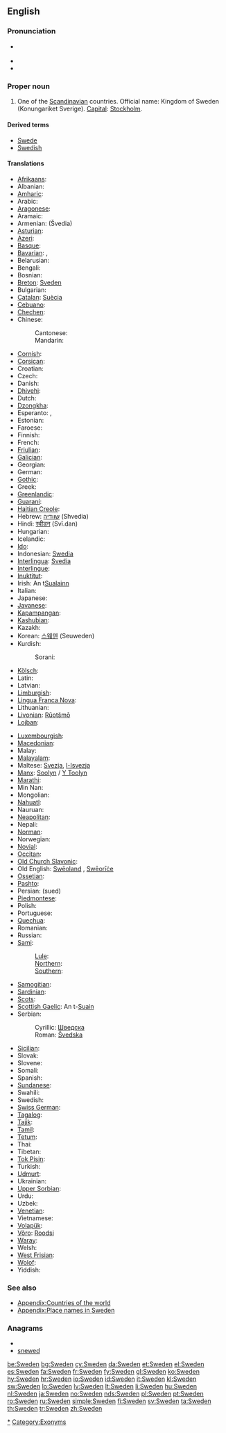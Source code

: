 ==English==
{{wikipedia}}

===Pronunciation===
* {{a|UK|US}} {{IPA|/ˈswi.dən/}}
* {{audio|en-us-Sweden.ogg|Audio (US)}}
* {{rhymes|iːdən}}

===Proper noun===
{{en-proper noun}}

# One of the [[Scandinavian]] countries. Official name: Kingdom of Sweden (Konungariket Sverige). [[capital|Capital]]: [[Stockholm]].

====Derived terms====
* [[Swede]]
* [[Swedish]]

====Translations====
{{trans-top|Scandinavian country}}
* [[Afrikaans]]: {{t-|af|Swede|xs=Afrikaans}}
* Albanian: {{t+|sq|Suedia|xs=Albanian}}
* [[Amharic]]: {{t-|am|ስዊድን|sc=Ethi|xs=Amharic}}
* Arabic: {{t|ar|السويد|m|tr=al-suwáyd}}
* [[Aragonese]]: {{t-|an|Suezia|xs=Aragonese}}
* Aramaic: {{tø|arc|ܣܘܝܕ|sc=Syrc}}
* Armenian: {{t+|hy|Շվեդիա}} (Švedia)
* [[Asturian]]: {{t-|ast|Suecia|xs=Asturian}}
* [[Azeri]]: {{t+|az|İsveç|xs=Azeri}}
* [[Basque]]: {{t+|eu|Suedia|xs=Basque}}
* [[Bavarian]]: {{tø|bar|Schwen}},  {{tø|bar|Schwedn}}
* Belarusian: {{t|be|Швецыя|f|tr=Švécyja|xs=Belarusian}}
* Bengali: {{t-|bn|সুইডেন|sc=Beng|xs=Bengali}}
* Bosnian: {{t-|bs|Švedska|f}}
* [[Breton]]: [[Sveden]]
* Bulgarian: {{t+|bg|Швеция|f|tr=Švecija}}
* [[Catalan]]: [[Suècia]] {{f}}
* [[Cebuano]]: {{tø|ceb|Sweden|xs=Cebuano}}
* [[Chechen]]: {{tø|ce|Швеци|sc=Cyrl|xs=Chechen}}
* Chinese:
*: Cantonese: {{tø|yue|瑞典|tr=seoi6 dim2}}
*: Mandarin: {{t-|cmn|瑞典|tr=Ruìdiǎn|sc=Hani}}
* [[Cornish]]: {{t-|kw|Swedherwyk|xs=Cornish}}
* [[Corsican]]: {{t-|co|Svezia|xs=Corsican}}
* Croatian: {{t+|hr|Švedska|f|alt=Švȅdskā}}
* Czech: {{t+|cs|Švédsko|n}}
* Danish: {{t+|da|Sverige}}
* [[Dhivehi]]: {{t-|dv|ސުވިޑެން|xs=Dhivehi}}
* Dutch: {{t+|nl|Zweden}}
* [[Dzongkha]]: {{t-|dz|སུའི་ཌན་|sc=Tibt|xs=Dzongkha}}
* Esperanto: {{t-|eo|Svedio|xs=Esperanto}}, {{t-|eo|Svedujo|xs=Esperanto}}
* Estonian: {{t+|et|Rootsi}}
* Faroese: {{t+|fo|Svøríki|n|xs=Faroese}}
* Finnish: {{t+|fi|Ruotsi}}
* French: {{t+|fr|Suède|f}}
* [[Friulian]]: {{tø|fur|Svezie|xs=Friulian}}
* [[Galician]]: {{t+|gl|Suecia|xs=Galician}}
* Georgian: {{t-|ka|შვედეთი|sc=Geor|xs=Georgian}}
* German: {{t+|de|Schweden|n}}
* [[Gothic]]: {{tø|got|𐍃𐍅𐌴𐌰𐍂𐌴𐌹𐌺𐌹|xs=Gothic}}
* Greek: {{t+|el|Σουηδία|f|tr=Souidía}}
* [[Greenlandic]]: {{t+|kl|Sverige|xs=Greenlandic}}
* [[Guaraní]]: {{t-|gn|Suesia|xs=Guaraní}}
* [[Haitian Creole]]: {{tø|ht|Syèd|xs=Haitian Creole}}
* Hebrew: [[שוודיה]] (Shvedia)
* Hindi: [[स्वीडन]] (Svī.dan)
* Hungarian: {{t+|hu|Svédország}}
* Icelandic: {{t+|is|Svíþjóð|f}}
* [[Ido]]: {{t+|io|Suedia|xs=Ido}}
* Indonesian: [[Swedia]]
* [[Interlingua]]: [[Svedia]]
* [[Interlingue]]: {{t-|ie|Svedia|xs=Interlingue}}
* [[Inuktitut]]: {{t-|iu|ᔅᕗᕆᑭ/Svuriki|sc=Cans|xs=Inuktitut}}
* Irish: An t[[Sualainn]] {{f}}
* Italian: {{t+|it|Svezia|f}}
* Japanese: {{t+|ja|スウェーデン|tr=Suwēden}}
* [[Javanese]]: {{t-|jv|Swedia|xs=Javanese}}
* [[Kapampangan]]: {{tø|pam|Sweden|xs=Kapampangan}}
* [[Kashubian]]: {{t-|csb|Szwedzkô|xs=Kashubian}}
* Kazakh: {{t-|kk|Швеция|sc=Cyrl|xs=Kazakh}}
* Korean: [[스웨덴]] (Seuweden)
* Kurdish:
*: Sorani: {{t|ku|سوید|tr=sweed|sc=ku-Arab}}
* [[Kölsch]]: {{tø|ksh|Shvede|xs=Kölsch}}
* Latin: {{t+|la|Suecia}}
* Latvian: {{t+|lv|Zviedrija|f|xs=Latvian}}
* [[Limburgish]]: {{t-|li|Zwaede|xs=Limburgish}}
* [[Lingua Franca Nova]]: {{tø|lfn|Sveria}}
* Lithuanian: {{t+|lt|Švedija|xs=Lithuanian}}
* [[Livonian]]: [[Rūotšmō]]
* [[Lojban]]: {{t-|jbo|suis|xs=Lojban}}
{{trans-mid}}
* [[Luxembourgish]]: {{t-|lb|Schweden|xs=Luxembourgish}}
* [[Macedonian]]: {{t+|mk|Шведска|f|tr=Švedska}}
* Malay: {{t-|ms|Sweden|xs=Malay}}
* [[Malayalam]]: {{t-|ml|സ്വീഡന്‍|sc=Mlym|xs=Malayalam}}
* Maltese: [[Svezja]], [[l-Isvezja]]
* [[Manx]]: [[Soolyn]] / [[Y Toolyn]]
* [[Marathi]]: {{t-|mr|स्वीडन|sc=Deva|xs=Marathi}}
* Min Nan: {{t-|nan|Sverige|xs=Min Nan}}
* Mongolian: {{t-|mn|Швед|sc=Cyrl|xs=Mongolian}}
* [[Nahuatl]]: {{t-|nah|Suecatlān|xs=Nahuatl}}
* Nauruan: {{t-|na|Sweden|xs=Nauruan}}
* [[Neapolitan]]: {{tø|nap|Sguezia|xs=Neapolitan}}
* Nepali: {{t-|ne|स्वीडेन|sc=Deva|xs=Nepali}}
* [[Norman]]: {{tø|nrm|Suède|xs=Norman}}
* Norwegian: {{t+|no|Sverige}}
* [[Novial]]: {{tø|nov|Suedia|xs=Novial}}
* [[Occitan]]: {{t-|oc|Suècia|xs=Occitan}}
* [[Old Church Slavonic]]: {{tø|cu|Свеньско|sc=Cyrl|xs=Old Church Slavonic}}
* Old English: [[Sweoland|Swēoland]] {{n}}, [[Sweorice|Swēorīċe]] {{n}}
* [[Ossetian]]: {{tø|os|Швеци|sc=Cyrl|xs=Ossetian}}
* [[Pashto]]: {{t-|ps|سويډن|sc=Arab|xs=Pashto}}
* Persian: {{fa-Arab|[[سوئد]]}} (sued)
* [[Piedmontese]]: {{tø|pms|Svessia|xs=Piedmontese}}
* Polish: {{t+|pl|Szwecja|f}}
* Portuguese: {{t+|pt|Suécia|f}}
* [[Quechua]]: {{t-|qu|Suysya|xs=Quechua}}
* Romanian: {{t+|ro|Suedia|f}}
* Russian: {{t+|ru|Швеция|f|tr=Švécija}}
* [[Sami]]:
*: [[Lule Sami|Lule]]: {{tø|smj|Svierik}}
*: [[Northern Sami|Northern]]: {{tø|se|Ruoŧŧa}}
*: [[Southern Sami|Southern]]: {{tø|sma|Sveerje}}
* [[Samogitian]]: {{tø|sgs|Švedėjė}}
* [[Sardinian]]: {{tø|sc|Isvetzia|xs=Sardinian}}
* [[Scots]]: {{tø|sco|Swaden|xs=Scots}}
* [[Scottish Gaelic]]: An t-[[Suain]]
* Serbian:
*: Cyrillic: [[Шведска#Serbian|Шведска]] {{f}}
*: Roman: [[Švedska#Serbian|Švedska]] {{f}}
* [[Sicilian]]: {{t-|scn|Svezzia|xs=Sicilian}}
* Slovak: {{t-|sk|Švédsko|n}}
* Slovene: {{t+|sl|Švedska|f}}
* Somali: {{t-|so|Sweden|xs=Somali}}
* Spanish: {{t+|es|Suecia|f}}
* [[Sundanese]]: {{t-|su|Swédia|xs=Sundanese}}
* Swahili: {{t+|sw|Uswidi|xs=Swahili}}
* Swedish: {{t+|sv|Sverige}}
* [[Swiss German]]: {{tø|gsw|Schweden|n|xs=Alemannic German}}
* [[Tagalog]]: {{t-|tl|Sweden|xs=Tagalog}}
* [[Tajik]]: {{t-|tg|Шветсия|sc=Cyrl|xs=Tajik}}
* [[Tamil]]: {{t-|ta|சுவீடன்|xs=Tamil}}
* [[Tetum]]: {{tø|tet|Suésia|xs=Tetum}}
* Thai: {{t-|th|ประเทศสวีเดน}}
* Tibetan: {{tø|bo|སི་ཝེ་དེན|xs=Tibetan}}
* [[Tok Pisin]]: {{t-|tpi|Suwidan|xs=Tok Pisin}}
* Turkish: {{t+|tr|İsveç}}
* [[Udmurt]]: {{tø|udm|Швеция|sc=Cyrl|xs=Udmurt}}
* Ukrainian: {{t-|uk|Швеція|f|tr=Švécija|xs=Ukrainian}}
* [[Upper Sorbian]]: {{tø|hsb|Šwedska|xs=Upper Sorbian}}
* Urdu: {{t-|ur|سویڈن|xs=Urdu}}
* Uzbek: {{t-|uz|Shvetsiya|xs=Uzbek}}
* [[Venetian]]: {{tø|vec|Svezsia|xs=Venetian}}
* Vietnamese: {{t-|vi|Thụy Điển|xs=Vietnamese}}
* [[Volapük]]: {{t+|vo|Svedän|xs=Volapük}}
* [[Võro]]: [[Roodsi]]
* [[Waray]]: {{tø|war|Suecia}}
* Welsh: {{t+|cy|Sweden|xs=Welsh}}
* [[West Frisian]]: {{t+|fy|Sweden|xs=West Frisian}}
* [[Wolof]]: {{t-|wo|Suweed|xs=Wolof}}
* Yiddish: {{t-|yi|שוועדן|xs=Yiddish}}
{{trans-bottom}}

===See also===
* [[Appendix:Countries of the world]]
* [[Appendix:Place names in Sweden]]

===Anagrams===
* {{alphagram|deensw}}
* [[snewed#English|snewed]]


[[Category:Sweden|*]]
[[Category:Exonyms]]

[[be:Sweden]]
[[bg:Sweden]]
[[cy:Sweden]]
[[da:Sweden]]
[[et:Sweden]]
[[el:Sweden]]
[[es:Sweden]]
[[fa:Sweden]]
[[fr:Sweden]]
[[fy:Sweden]]
[[gl:Sweden]]
[[ko:Sweden]]
[[hy:Sweden]]
[[hr:Sweden]]
[[io:Sweden]]
[[id:Sweden]]
[[it:Sweden]]
[[kl:Sweden]]
[[sw:Sweden]]
[[lo:Sweden]]
[[lv:Sweden]]
[[lt:Sweden]]
[[li:Sweden]]
[[hu:Sweden]]
[[nl:Sweden]]
[[ja:Sweden]]
[[no:Sweden]]
[[nds:Sweden]]
[[pl:Sweden]]
[[pt:Sweden]]
[[ro:Sweden]]
[[ru:Sweden]]
[[simple:Sweden]]
[[fi:Sweden]]
[[sv:Sweden]]
[[ta:Sweden]]
[[th:Sweden]]
[[tr:Sweden]]
[[zh:Sweden]]